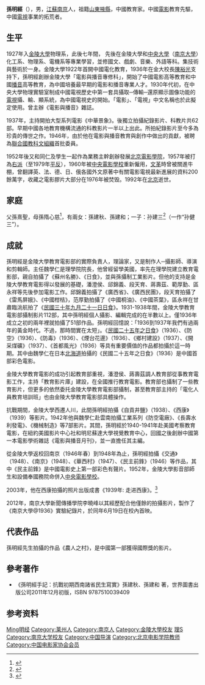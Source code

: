 '''孫明經'''（{{bd|1911年|10月31日|1992年|11月16日|catIdx=S}}），男，[[江蘇|江蘇]][[南京|南京]]人，祖籍[[山東|山東]][[掖縣|掖縣]]，中國教育家。中國[[電影|電影]]教育先驅，中國[[電視|電視]]事業的拓荒者。



== 生平 ==
1927年入[[金陵大學|金陵大學]]物理系，此後七年間， 先後在金陵大學和[[國立中央大學|中央大學]]（[[南京大學|南京大學]]）化工系、物理系、電機系等專業學習，並修國文、戲劇、音樂、外語等科。集技術與藝術於一身。金陵大學1922年首開中國電化教育，1936年在金大校長[[陳裕光|陳裕光]]支持下，孫明經創辦金陵大學「電影與播音專修科」，開始了中國電影高等教育和中國[[播音|播音]]高等教育，為中國培養最早期的電影和播音專業人才。1930年代初，在中央大學物理實驗室制成中國電視歷史中第一套具攝取─傳輸─還原顯示圖像功能的[[電視|電視]]攝、輸、顯系統，為中國電視史的開始。「電影」、「電視」中文名稱也於此擬定使用。曾主辦《電影與播音》雜誌。

1937年，主持開拍大型系列電影《中華景象》。後獨立拍攝紀錄影片、科教片共62部。早期中國各地教育機構流通的科教影片一半以上出此。所拍紀錄影片至今多為珍貴的傳世之作。1946年，由於他在電影與播音教育與創作中做出的貢獻，被聘為[[聯合國教科文組織|聯合國教科文組織]]首批委員。

1952年後又和同仁及學生一起作為業務主幹創辦發展[[北京電影學院|北京電影學院]]，1957年被打為[[右派|右派]]（至1979年[[平反|平反]]），1960年被[[中央電影學校|中央電影學校]]重新僱用，[[文革|文革]]時曾被關進牛棚，曾翻譯英、法、德、日、俄各國外文原著中有關電影電視最新進展的資料200餘萬字，收藏之電影膠片大部分在1976年被焚毁。1992年在[[北京|北京]]逝世。

== 家庭 ==
父孫熹聖，母孫隋心慈<ref>{{cite web|url=https://www.takefoto.cn/viewnews-205465.html|title=女教师成中国自拍第一人 老照片见证家族自拍史|publisher=北晚新视觉|date=2014-10-25|accessdate=2020-08-16|archive-date=2015-04-30|archive-url=https://web.archive.org/web/20150430124630/http://www.takefoto.cn/viewnews-205465.html|dead-url=no}}</ref>，有兩女：孫建秋、孫建和；一子：孙建三<ref>{{cite news|url=http://news.sohu.com/20150827/n419837228.shtml|title=退休摄影师捐赠抗战时期青龙桥火车站老照片|work=[[北京青年报|北京青年报]]|date=2015-08-27|accessdate=2020-08-16|archive-date=2020-10-25|archive-url=https://web.archive.org/web/20201025234339/http://news.sohu.com/20150827/n419837228.shtml|dead-url=no}}</ref>（一作“孙健三”）。

== 成就 ==
孫明經是金陵大學教育電影部的實際負責人，理論家，又是制作人─攝影師、導演和剪輯師。主任魏學仁是理學院院長，他曾經留學美國，率先在理學院建立教育電影部，親自拍攝了《蘇州名勝》、《日食》，並與孫攝制工業影片。但他的支持是金陵大學教育電影得以發展的基礎，潘澄侯、邱錦義、段天育、蔣壽茲、範厚勤、區永祥等先後參加電影工作。邱錦義拍攝了《廣西省》、《廣西民團》，段天育拍攝了《雷馬屏娥》、《中國柑桔》，范厚勤拍攝了《中國桐油》、《中國茶葉》，區永祥在甘肅臨洮航拍了《[[1941年9月21日日食|民國三十年九月二十一日日食]]》。1931-1938年間，金陵大學教育電影部攝制影片112部，其中孫明經個人攝影、編輯完成的在半數以上。僅1936年成立之初的兩年裡就拍攝了51部作品。孫明經回憶說：「1936到1937年我們有過兩年的黃金時代。不過，那時間實在太短」。《[[1936年6月19日日食|民國二十五年之日食]]》（1936）、《防空》（1936）、《防毒》（1936）、《煙台花邊》（1936）、《鄉村建設》（1937）、《開采煤礦》（1937）、《首都風光》（1936）等具有重要價值的作品都拍攝於這一時期。其中由魏學仁在日本[[北海道|北海道]]拍攝的《民國二十五年之日食》（1936）是中國首部彩色電影。

金陵大學教育電影的成功引起教育部重視，潘澄侯、蔣壽茲調人教育部從事教育電影工作，主持「教育影片庫」建設，在全國推行教育電影。教育部也攝制了一些教育影片，但更多的依然委托金陵大學教育電影部攝制，甚至教育部主持的「電化人員教育培訓班」也由金陵大學教育電影部具體操作。

抗戰期間，金陵大學西遷人川，此間孫明經拍攝《自貢井鹽》（1938）、《西康》（1939）等影片。1942年他與魏學仁赴雲南拍攝工業系列《防空電廠》、《長壽水利發電》、《機械制造》等7部影片。其間，孫明經於1940-1941年赴美國考察教育電影，在紐約美國影片中心社和明尼蘇達大學視覺教育中心，回國之後創辦中國第一本電影學術雜誌《電影與播音月刊》，並一直擔任其主編。

從金陵大學返校回南京（1946年春）到1948年為止，孫明經拍攝《交通》（1948）、《南京》（1948）、《華西村》（1947）、《民主前鋒》（1946）等作品，其中《民主前鋒》是中國電影史上第一部彩色有聲片。1952年，金陵大學影音部師生和設備奉國務院命併入[[中央電影學校|中央電影學校]]。

2003年，他在西康拍攝的照片出版成書《1939年: 走进西康》。<ref name="孙明经张鸣2003">{{cite book|author1=孙明经|author2=张鸣|title=1939年: 走进西康|url=https://books.google.com/books?id=2OhAAgAACAAJ|year=2003|publisher=山东画报出版社|isbn=978-7-80603-696-9}}</ref>

2012年，南京大學新聞傳播學院李曉峰以其經歷配合他僅餘的拍攝影片，製作了《南京大學@1936》實驗紀錄片，於同年6月19日在校內首映。

== 代表作品 ==
孫明經先生拍攝的作品《農人之村》，是中國第一部獲得國際獎的影片。

== 參考著作 ==
*《孫明經手記：抗戰初期西南諸省民生寫實》孫建秋、孫建和 著，世界圖書出版公司2011年12月初版，ISBN 9787510039409

== 参考资料 ==
{{reflist}}

{{金陵中学|校友}}
{{中国电影家协会第四届理事会}}

{{Authority control}}
{{DEFAULTSORT:Sun孙}}
[[Category:孙姓|Ming明经]]
[[Category:莱州人|Category:莱州人]]
[[Category:南京人|Category:南京人]]
[[Category:金陵大學校友|Category:金陵大學校友]]
[[Category:國立中央大學大陸時期校友|理S]]
[[Category:南京大学校友|Category:南京大学校友]]
[[Category:中国导演|Category:中国导演]]
[[Category:北京电影学院教师|Category:北京电影学院教师]]
[[Category:中国电影家协会会员|Category:中国电影家协会会员]]
